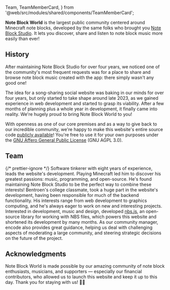   Team,
  TeamMemberCard,
} from '@web/src/modules/shared/components/TeamMemberCard';

**Note Block World** is the largest public community centered around Minecraft note blocks, developed by the same folks who brought you [Note Block Studio](https://noteblock.studio/). It lets you discover, share and listen to note block music more easily than ever!

## History

After maintaining Note Block Studio for over four years, we noticed one of the community's most frequent requests was for a place to share and browse note block music created with the app: there simply wasn't any good one!

The idea for a song-sharing social website was baking in our minds for over four years, but only started to take shape around late 2023, as we gained experience in web development and started to grasp its viability. After a few months of planning plus a whole year in development, it finally came into reality. We're hugely proud to bring Note Block World to you!

With openness as one of our core premises and as a way to give back to our incredible community, we're happy to make this website's entire source code [publicly available](https://github.com/OpenNBS/NoteBlockWorld)! You're free to use it for your own purposes under the [GNU Affero General Public License](https://www.gnu.org/licenses/agpl-3.0.html) (GNU AGPL 3.0).

## Team

{/* prettier-ignore */}
<Team>
  <TeamMemberCard name='Bentroen' github='Bentroen' img='bentroen.png'>Software tinkerer with eight years of experience, leads the website's development. Playing Minecraft led him to discover his greatest passions: music, programming, and open-source. He's found maintaining Note Block Studio to be the perfect way to combine these interests!</TeamMemberCard>
  <TeamMemberCard name='tomast1337' github='tomast1337' img='tomast1337.jpg'>Bentroen's college classmate, took a huge part in the website's development, having been responsible for much of the backend functionality. His interests  range from web development to graphics computing, and he's always eager to work on new and interesting projects.</TeamMemberCard>
  <TeamMemberCard name='encode42' github='encode42' img='encode42.png'>Interested in development, music and design, developed [nbs.js](https://github.com/), an open-source library for working with NBS files, which powers this website and shortened its development by many months. As our community manager, encode also provides great guidance, helping us deal with challenging aspects of moderating a large community, and steering strategic decisions on the future of the project.</TeamMemberCard>
</Team>

## Acknowledgments

Note Block World is made possible by our amazing community of note block enthusiasts, musicians, and supporters — especially our financial contributors, who allowed us to launch this website and keep it up to this day. Thank you for staying with us! 💚🎶
